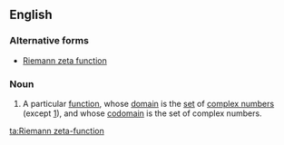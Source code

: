 ==English==
{{wikipedia}}
===Alternative forms===
*[[Riemann zeta function]]
===Noun===
{{en-noun|head=[[the]] [[Riemann]] [[zeta]]-[[function]]|-}}

# {{context|mathematics|lang=en}} A particular [[function]], whose [[domain]] is the [[set]] of [[complex number]]s (except [[one|1]]), and whose [[codomain]] is the set of complex numbers.

[[ta:Riemann zeta-function]]